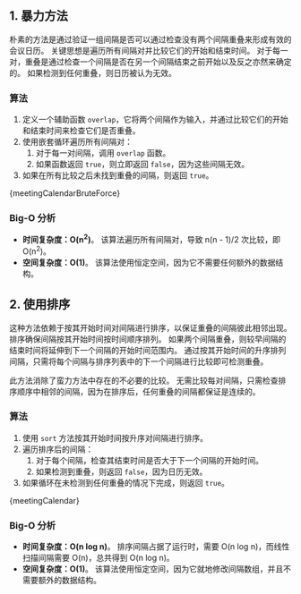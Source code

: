 

## 1. 暴力方法

朴素的方法是通过验证一组间隔是否可以通过检查没有两个间隔重叠来形成有效的会议日历。 关键思想是遍历所有间隔对并比较它们的开始和结束时间。 对于每一对，重叠是通过检查一个间隔是否在另一个间隔结束之前开始以及反之亦然来确定的。 如果检测到任何重叠，则日历被认为无效。

### 算法

1. 定义一个辅助函数 `overlap`，它将两个间隔作为输入，并通过比较它们的开始和结束时间来检查它们是否重叠。
2. 使用嵌套循环遍历所有间隔对：
   1. 对于每一对间隔，调用 `overlap` 函数。
   2. 如果函数返回 `true`，则立即返回 `false`，因为这些间隔无效。
3. 如果在所有比较之后未找到重叠的间隔，则返回 `true`。

<MDXCodeBlock>
  {meetingCalendarBruteForce}
</MDXCodeBlock>

### Big-O 分析

* **时间复杂度：O(n<sup>2</sup>)**。 该算法遍历所有间隔对，导致 n(n - 1)/2 次比较，即 O(n<sup>2</sup>)。
* **空间复杂度：O(1)**。 该算法使用恒定空间，因为它不需要任何额外的数据结构。

## 2. 使用排序

这种方法依赖于按其开始时间对间隔进行排序，以保证重叠的间隔彼此相邻出现。 排序确保间隔按其开始时间按时间顺序排列。 如果两个间隔重叠，则较早间隔的结束时间将延伸到下一个间隔的开始时间范围内。 通过按其开始时间的升序排列间隔，只需将每个间隔与排序列表中的下一个间隔进行比较即可检测重叠。

此方法消除了蛮力方法中存在的不必要的比较。 无需比较每对间隔，只需检查排序顺序中相邻的间隔，因为在排序后，任何重叠的间隔都保证是连续的。

### 算法

1. 使用 `sort` 方法按其开始时间按升序对间隔进行排序。
2. 遍历排序后的间隔：
   1. 对于每个间隔，检查其结束时间是否大于下一个间隔的开始时间。
   2. 如果检测到重叠，则返回 `false`，因为日历无效。
3. 如果循环在未检测到任何重叠的情况下完成，则返回 `true`。

<MDXCodeBlock>
  {meetingCalendar}
</MDXCodeBlock>

### Big-O 分析

* **时间复杂度：O(n log n)**。 排序间隔占据了运行时，需要 O(n log n)，而线性扫描间隔需要 O(n)，总共得到 O(n log n)。
* **空间复杂度：O(1)**。 该算法使用恒定空间，因为它就地修改间隔数组，并且不需要额外的数据结构。
